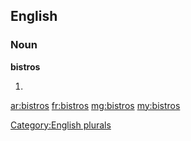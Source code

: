 ==English==

===Noun===
'''bistros'''

# {{plural of|bistro}}

[[Category:English plurals]]

[[ar:bistros]]
[[fr:bistros]]
[[mg:bistros]]
[[my:bistros]]